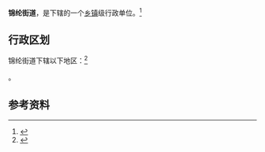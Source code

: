{{中国乡级行政区
|景观照片文件名 = 
|景观照片描述 = 
|汉语拼音 = 
|其他语言 = 
|其他语言名称 = 
|旧称 = 
|地名出处 = 
|位置图文件名 = 
|位置图描述 = 
|自定义图片= 
|建置时间 = 
|政府驻地 = 
|毗邻 = 
|总面积 = 
|总人口 = 
|总人口年份 = 
|户籍人口 = 
|户籍人口年份 = 
|常住人口 = 
|常住人口年份 = 
|人口密度 = 
|GDP = 
|GDP年份 = 
|邮政编码 = 
|电话区号 = 354
|官方网站 = 
|网站名称 = 
|14/07/02/002/000}}

'''锦纶街道'''，是{{PRC admin/fullname|14/07/02/002/000|3}}下辖的一个[[乡镇|乡镇]]级行政单位。<ref>{{PRC admin/ref sgc|{{PRC admin/parent|14/07/02/002/000}}}}</ref>

== 行政区划 ==

锦纶街道下辖以下地区：<ref>{{PRC admin/ref sgc|14/07/02/002/000}}</ref>

{{PRC admin/children|14/07/02/002/000}}。

== 参考资料 ==

{{reflist}}

{{行政区划小作品}}
{{PRC admin/navcat|14/07/02/002/000}}